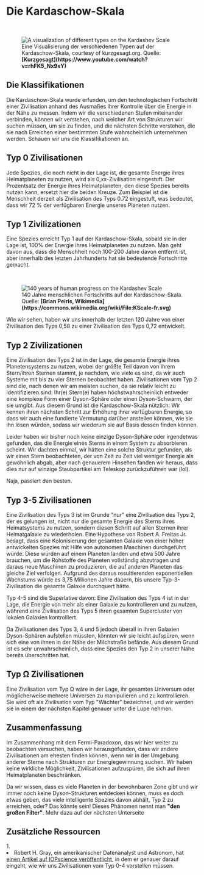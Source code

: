 
# Die Kardaschow-Skala

<ReadingTime duration="5" />
<AudioPlayer ident="kardashev" />

<br/>
<figure>
<Image src={require(".//../../../../resources/images/kardashev.png")} alt="A visualization of different types on the Kardashev Scale" />
<figcaption style={{ color: "rgb(156, 156, 156)", fontSize: "14px", marginTop: "2px" }}>Eine Visualisierung der verschiedenen Typen auf der Kardaschow-Skala, courtesy of kurzgesagt.org. Quelle: <strong>[Kurzgesagt](https://www.youtube.com/watch?v=rhFK5_Nx9xY)</strong></figcaption>
</figure>

## Die Klassifikationen
Die Kardaschow-Skala wurde erfunden, um den technologischen Fortschritt einer Zivilisation anhand des Ausmaßes ihrer Kontrolle über die Energie in der Nähe zu messen. Indem wir die verschiedenen Stufen miteinander verbinden, können wir verstehen, nach welcher Art von Strukturen wir suchen müssen, um sie zu finden, und die nächsten Schritte verstehen, die sie nach Erreichen einer bestimmten Stufe wahrscheinlich unternehmen werden. Schauen wir uns die Klassifikationen an.

## Typ 0 Zivilisationen
Jede Spezies, die noch nicht in der Lage ist, die gesamte Energie ihres Heimatplaneten zu nutzen, wird als 0,xx-Zivilisation eingestuft. Der Prozentsatz der Energie ihres Heimatplaneten, den diese Spezies bereits nutzen kann, ersetzt hier die beiden Kreuze. Zum Beispiel ist die Menschheit derzeit als Zivilisation des Typs 0.72 eingestuft, was bedeutet, dass wir 72 % der verfügbaren Energie unseres Planeten nutzen.

## Typ 1 Zivilizationen
Eine Spezies erreicht Typ 1 auf der Kardaschow-Skala, sobald sie in der Lage ist, 100% der Energie ihres Heimatplaneten zu nutzen. Man geht davon aus, dass die Menschheit noch 100-200 Jahre davon entfernt ist, aber innerhalb des letzten Jahrhunderts hat sie bedeutende Fortschritte gemacht.

<br/>
<figure>
<Image src={require(".//../../../../resources/images/kardashev2.png")} alt="140 years of human progress on the Kardashev Scale" />
<figcaption style={{ color: "rgb(156, 156, 156)", fontSize: "14px", marginTop: "2px" }}>140 Jahre menschlichen Fortschritts auf der Kardaschow-Skala. Quelle: <strong>[Brian Peiris, Wikimedia](https://commons.wikimedia.org/wiki/File:KScale-fr.svg)</strong></figcaption>
</figure>

Wie wir sehen, haben wir uns innerhalb der letzten 120 Jahre von einer Zivilisation des Typs 0,58 zu einer Zivilisation des Typs 0,72 entwickelt. 

## Typ 2 Zivilizationen
Eine Zivilisation des Typs 2 ist in der Lage, die gesamte Energie ihres Planetensystems zu nutzen, wobei der größte Teil davon von ihrem Stern/ihren Sternen stammt, je nachdem, wie viele es sind, da wir auch Systeme mit bis zu vier Sternen beobachtet haben. Zivilisationen vom Typ 2 sind die, nach denen wir am meisten suchen, da sie relativ leicht zu identifizieren sind: Ihr(e) Stern(e) haben höchstwahrscheinlich entweder eine komplexe Form einer Dyson-Sphäre oder einen Dyson-Schwarm, der sie umgibt. Aus diesem Grund ist die Kardaschow-Skala nützlich: Wir kennen ihren nächsten Schritt zur Erhöhung ihrer verfügbaren Energie, so dass wir auch eine fundierte Vermutung darüber anstellen können, wie sie ihn lösen würden, sodass wir wiederum sie auf Basis dessen finden können.

Leider haben wir bisher noch keine einzige Dyson-Sphäre oder irgendetwas gefunden, das die Energie eines Sterns in einem System zu absorbieren scheint. Wir dachten einmal, wir hätten eine solche Struktur gefunden, als wir einen Stern beobachteten, der von Zeit zu Zeit viel weniger Energie als gewöhnlich abgab, aber nach genauerem Hinsehen fanden wir heraus, dass dies nur auf winzige Staubpartikel am Teleskop zurückzuführen war (lol).

Naja, passiert den besten.

## Typ 3-5 Zivilisationen
Eine Zivilisation des Typs 3 ist im Grunde "nur" eine Zivilisation des Typs 2, der es gelungen ist, nicht nur die gesamte Energie des Sterns ihres Heimatsystems zu nutzen, sondern diesen Schritt auf allen Sternen ihrer Heimatgalaxie zu wiederholen. Eine Hypothese von Robert A. Freitas Jr. besagt, dass eine Kolonisierung der gesamten Galaxie von einer höher entwickelten Spezies mit Hilfe von autonomen Maschinen durchgeführt würde. Diese würden auf einem Planeten landen und etwa 500 Jahre brauchen, um die Rohstoffe des Planeten vollständig abzutragen und daraus neue Maschinen zu produzieren, die auf anderen Planeten das gleiche Ziel verfolgen. Aufgrund des daraus resultierenden exponentiellen Wachstums würde es 3,75 Millionen Jahre dauern, bis unsere Typ-3-Zivilisation die gesamte Galaxie durchquert hätte.

Typ 4-5 sind die Superlative davon: Eine Zivilisation des Typs 4 ist in der Lage, die Energie von mehr als einer Galaxie zu kontrollieren und zu nutzen, während eine Zivilisation des Typs 5 ihren gesamten Supercluster von lokalen Galaxien kontrolliert. 

Da Zivilisationen des Typs 3, 4 und 5 jedoch überall in ihren Galaxien Dyson-Sphären aufstellen müssten, könnten wir sie leicht aufspüren, wenn sich eine von ihnen in der Nähe der Milchstraße befände. Aus diesem Grund ist es sehr unwahrscheinlich, dass eine Spezies den Typ 2 in unserer Nähe bereits überschritten hat.

## Typ Ω Zivilisationen
Eine Zivilisation vom Typ Ω wäre in der Lage, ihr gesamtes Universum oder möglicherweise mehrere Universen zu manipulieren und zu kontrollieren. Sie wird oft als Zivilisation vom Typ "Wächter" bezeichnet, und wir werden sie in einem der nächsten Kapitel genauer unter die Lupe nehmen.

## Zusammenfassung
Im Zusammenhang mit dem Fermi-Paradoxon, das wir hier weiter zu beobachten versuchen, haben wir herausgefunden, dass wir andere Zivilisationen am ehesten finden können, wenn wir in der Umgebung anderer Sterne nach Strukturen zur Energiegewinnung suchen. Wir haben keine wirkliche Möglichkeit, Zivilisationen aufzuspüren, die sich auf ihren Heimatplaneten beschränken.

Da wir wissen, dass es viele Planeten in der bewohnbaren Zone gibt und wir immer noch keine Dyson-Strukturen entdecken können, muss es doch etwas geben, das viele intelligente Spezies davon abhält, Typ 2 zu erreichen, oder? Das könnte sein! Dieses Phänomen nennt man <strong>"den großen Filter"</strong>. Mehr dazu auf der nächsten Unterseite


<SaveArticleSection article="alien-life-kardashev"/>

## Zusätzliche Ressourcen
<AdditionalResources>
  <div>
    <span>1. </span><li>Robert H. Gray, ein amerikanischer Datenanalyst und Astronom, hat <a href="https://iopscience.iop.org/article/10.3847/1538-3881/ab792b" target="_blank">einen Artikel auf IOPscience veröffentlicht</a>, in dem er genauer darauf eingeht, wie wir uns Zivilisationen vom Typ 0-4 vorstellen müssen.</li>
  </div>
</AdditionalResources>


<Analytics />
